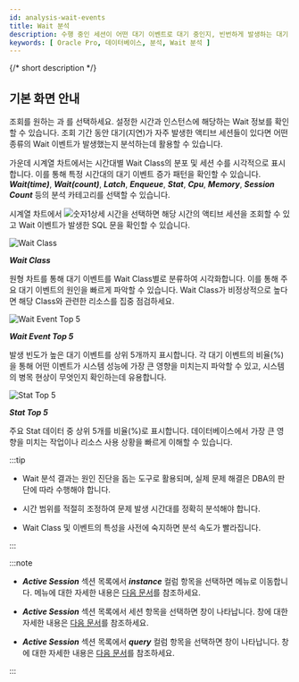 ```yaml
---
id: analysis-wait-events
title: Wait 분석
description: 수행 중인 세션이 어떤 대기 이벤트로 대기 중인지, 빈번하게 발생하는 대기 이벤트들은 무엇인지 확인할 수 있습니다.
keywords: [ Oracle Pro, 데이터베이스, 분석, Wait 분석 ]
---
```


{/* short description */}

<ShortDesc />

## 기본 화면 안내

조회를 원하는 <Cmdname sid="time" className="uitext" />과 <Cmdname sid="instance" className="uitext" />를 선택하세요. 설정한 시간과 인스턴스에 해당하는 Wait 정보를 확인할 수 있습니다. 조회 기간 동안 대기(지연)가 자주 발생한 액티브 세션들이 있다면 어떤 종류의 Wait 이벤트가 발생했는지 분석하는데 활용할 수 있습니다.

<ImgLang img='db-analysis-wait-oracle.png' desc='Wait 분석' />

가운데 시계열 차트에서는 시간대별 Wait Class의 분포 및 세션 수를 시각적으로 표시합니다. 이를 통해 특정 시간대의 대기 이벤트 증가 패턴을 확인할 수 있습니다. ***Wait(time)***, ***Wait(count)***, ***Latch***, ***Enqueue***, ***Stat***, ***Cpu***, ***Memory***, ***Session Count*** 등의 분석 카테고리를 선택할 수 있습니다.

시계열 차트에서 ![숫자1](/img/number-01.png)상세 시간을 선택하면 해당 시간의 액티브 세션을 조회할 수 있고 Wait 이벤트가 발생한 SQL 문을 확인할 수 있습니다.

<Columns>
<Column className="text--left width--50">

![Wait Class](/img/db-analysis-wait-class-oracle.png)

</Column>

<Column className="text--left">

***Wait Class***

원형 차트를 통해 대기 이벤트를 Wait Class별로 분류하여 시각화합니다. 이를 통해 주요 대기 이벤트의 원인을 빠르게 파악할 수 있습니다. Wait Class가 비정상적으로 높다면 해당 Class와 관련한 리소스를 집중 점검하세요.

</Column>
</Columns>

<Columns>
<Column className="text--left width--50">

![Wait Event Top 5](/img/db-analysis-wait-top5-oracle.png)

</Column>

<Column className="text--left">

***Wait Event Top 5***

발생 빈도가 높은 대기 이벤트를 상위 5개까지 표시합니다. 각 대기 이벤트의 비율(%)을 통해 어떤 이벤트가 시스템 성능에 가장 큰 영향을 미치는지 파악할 수 있고, 시스템의 병목 현상이 무엇인지 확인하는데 유용합니다.

</Column>
</Columns>

<Columns>
<Column className="text--left width--50">

![Stat Top 5](/img/db-analysis-wait-stat-top5-oracle.png)

</Column>

<Column className="text--left">

***Stat Top 5***

주요 Stat 데이터 중 상위 5개를 비율(%)로 표시합니다. 데이터베이스에서 가장 큰 영향을 미치는 작업이나 리소스 사용 상황을 빠르게 이해할 수 있습니다.

</Column>
</Columns>

:::tip

* Wait 분석 결과는 원인 진단을 돕는 도구로 활용되며, 실제 문제 해결은 DBA의 판단에 따라 수행해야 합니다.

* 시간 범위를 적절히 조정하여 문제 발생 시간대를 정확히 분석해야 합니다.

* Wait Class 및 이벤트의 특성을 사전에 숙지하면 분석 속도가 빨라집니다.

:::

:::note

* ***Active Session*** 섹션 목록에서 ***instance*** 컬럼 항목을 선택하면 <Cmdname sid="side_dbMonitoring" className="uitext" /> 메뉴로 이동합니다. <Cmdname sid="side_dbMonitoring" className="uitext" /> 메뉴에 대한 자세한 내용은 [다음 문서](instance-monitoring)를 참조하세요.

* ***Active Session*** 섹션 목록에서 세션 항목을 선택하면 <Cmdname sid="session_detail" className="uitext" /> 창이 나타납니다. <Cmdname sid="session_detail" className="uitext" /> 창에 대한 자세한 내용은 [다음 문서](multi-instance-monitoring#session-details)를 참조하세요.

* ***Active Session*** 섹션 목록에서 ***query*** 컬럼 항목을 선택하면 <Cmdname sid="TTL06224" className="uitext" /> 창이 나타납니다. <Cmdname sid="TTL06224" className="uitext" /> 창에 대한 자세한 내용은 [다음 문서](multi-instance-monitoring#query-details)를 참조하세요.

:::




<Dbtabledatafiltering level={2} />


<Dbv2dataeditcolumn level={2} />